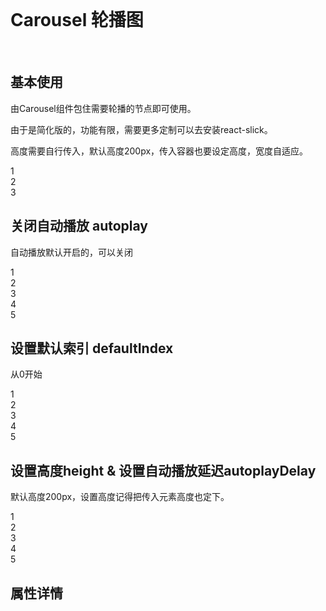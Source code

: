 

<Meta title='DISPLAY|Carousel 轮播图' component={Carousel} />

<br/>

# Carousel 轮播图
<br/>

## 基本使用

由Carousel组件包住需要轮播的节点即可使用。

由于是简化版的，功能有限，需要更多定制可以去安装react-slick。

高度需要自行传入，默认高度200px，传入容器也要设定高度，宽度自适应。

<Preview>
    <Story name='carousel'>
        <Carousel>
            <div style={{background:'#364d79'}}>
                <span style={{lineHeight:'200px',color:'white',fontSize:'20px',fontWeight:'800',width:'100%',textAlign:'center',display:'inline-block'}}>1</span>
            </div>
           <div  style={{background:'#364d79'}}>
                <span style={{lineHeight:'200px',color:'white',fontSize:'20px',fontWeight:'800',width:'100%',textAlign:'center',display:'inline-block'}}>2</span>
            </div>
               <div  style={{background:'#364d79'}}>
                <span style={{lineHeight:'200px',color:'white',fontSize:'20px',fontWeight:'800',width:'100%',textAlign:'center',display:'inline-block'}}>3</span>
            </div>
        </Carousel>
    </Story>
</Preview>



## 关闭自动播放 autoplay

自动播放默认开启的，可以关闭



<Preview>
    <Story name='carousel close autoplay'>
        <Carousel autoplay={false} >
            <div style={{background:'#364d79'}}>
                <span style={{lineHeight:'200px',color:'white',fontSize:'20px',fontWeight:'800',width:'100%',textAlign:'center',display:'inline-block'}}>1</span>
            </div>
           <div  style={{background:'#364d79'}}>
                <span style={{lineHeight:'200px',color:'white',fontSize:'20px',fontWeight:'800',width:'100%',textAlign:'center',display:'inline-block'}}>2</span>
            </div>
               <div  style={{background:'#364d79'}}>
                <span style={{lineHeight:'200px',color:'white',fontSize:'20px',fontWeight:'800',width:'100%',textAlign:'center',display:'inline-block'}}>3</span>
            </div>
            <div  style={{background:'#364d79'}}>
                <span style={{lineHeight:'200px',color:'white',fontSize:'20px',fontWeight:'800',width:'100%',textAlign:'center',display:'inline-block'}}>4</span>
            </div>
               <div  style={{background:'#364d79'}}>
                <span style={{lineHeight:'200px',color:'white',fontSize:'20px',fontWeight:'800',width:'100%',textAlign:'center',display:'inline-block'}}>5</span>
            </div>
        </Carousel>
    </Story>
</Preview>


## 设置默认索引 defaultIndex

从0开始

<Preview>
    <Story name='carousel defaultIndex'>
        <Carousel defaultIndex={3} autoplay={false} >
            <div style={{background:'#364d79'}}>
                <span style={{lineHeight:'200px',color:'white',fontSize:'20px',fontWeight:'800',width:'100%',textAlign:'center',display:'inline-block'}}>1</span>
            </div>
           <div  style={{background:'#364d79'}}>
                <span style={{lineHeight:'200px',color:'white',fontSize:'20px',fontWeight:'800',width:'100%',textAlign:'center',display:'inline-block'}}>2</span>
            </div>
               <div  style={{background:'#364d79'}}>
                <span style={{lineHeight:'200px',color:'white',fontSize:'20px',fontWeight:'800',width:'100%',textAlign:'center',display:'inline-block'}}>3</span>
            </div>
            <div  style={{background:'#364d79'}}>
                <span style={{lineHeight:'200px',color:'white',fontSize:'20px',fontWeight:'800',width:'100%',textAlign:'center',display:'inline-block'}}>4</span>
            </div>
               <div  style={{background:'#364d79'}}>
                <span style={{lineHeight:'200px',color:'white',fontSize:'20px',fontWeight:'800',width:'100%',textAlign:'center',display:'inline-block'}}>5</span>
            </div>
        </Carousel>
    </Story>
</Preview>


## 设置高度height & 设置自动播放延迟autoplayDelay

默认高度200px，设置高度记得把传入元素高度也定下。

<Preview>
    <Story name='carousel height'>
        <Carousel height={500} autoplayDelay={2000} >
            <div style={{background:'#364d79'}}>
                <span style={{lineHeight:'500px',color:'white',fontSize:'50px',fontWeight:'800',width:'100%',textAlign:'center',display:'inline-block'}}>1</span>
            </div>
           <div  style={{background:'#364d79'}}>
                <span style={{lineHeight:'500px',color:'white',fontSize:'50px',fontWeight:'800',width:'100%',textAlign:'center',display:'inline-block'}}>2</span>
            </div>
               <div  style={{background:'#364d79'}}>
                <span style={{lineHeight:'500px',color:'white',fontSize:'50px',fontWeight:'800',width:'100%',textAlign:'center',display:'inline-block'}}>3</span>
            </div>
            <div  style={{background:'#364d79'}}>
                <span style={{lineHeight:'500px',color:'white',fontSize:'50px',fontWeight:'800',width:'100%',textAlign:'center',display:'inline-block'}}>4</span>
            </div>
               <div  style={{background:'#364d79'}}>
                <span style={{lineHeight:'500px',color:'white',fontSize:'50px',fontWeight:'800',width:'100%',textAlign:'center',display:'inline-block'}}>5</span>
            </div>
        </Carousel>
    </Story>
</Preview>



## 属性详情


<Props of={Carousel} />